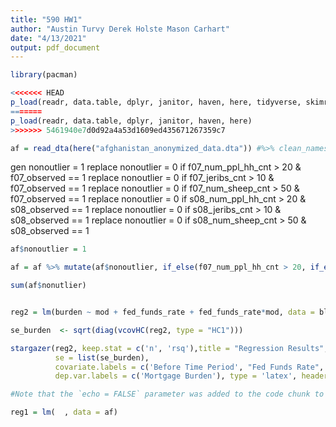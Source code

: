 ---
title: "590 HW1"
author: "Austin Turvy Derek Holste Mason Carhart"
date: "4/13/2021"
output: pdf_document
---



```{r}

library(pacman)

<<<<<<< HEAD
p_load(readr, data.table, dplyr, janitor, haven, here, tidyverse, skimr)
=======
p_load(readr, data.table, dplyr, janitor, haven, here)
>>>>>>> 5461940e7d0d92a4a53d1609ed435671267359c7

```



```{r}

af = read_dta(here("afghanistan_anonymized_data.dta")) #%>% clean_names()

```


gen nonoutlier = 1 
replace nonoutlier = 0 if f07_num_ppl_hh_cnt > 20 & f07_observed == 1
replace nonoutlier = 0 if f07_jeribs_cnt > 10 & f07_observed == 1
replace nonoutlier = 0 if f07_num_sheep_cnt > 50 & f07_observed == 1
replace nonoutlier = 0 if s08_num_ppl_hh_cnt > 20 & s08_observed == 1
replace nonoutlier = 0 if s08_jeribs_cnt > 10 & s08_observed == 1
replace nonoutlier = 0 if s08_num_sheep_cnt > 50 & s08_observed == 1



```{r}
af$nonoutlier = 1

af = af %>% mutate(af$nonoutlier, if_else(f07_num_ppl_hh_cnt > 20, if_else(f07_jeribs_cnt > 10 , if_else(f07_observed == 1 ,    if_else(s08_num_ppl_hh_cnt > 20, if_else(s08_jeribs_cnt > 10, if_else(s08_num_sheep_cnt > 50, if_else(f07_observed == 1 , if_else(s08_observed == 1 , 1, 0), 0), 0), 0), 0), 0), 0), 0))

sum(af$nonutlier)

```

```{r}




```


```{r Results, echo=FALSE, results = 'asis'}


reg2 = lm(burden ~ mod + fed_funds_rate + fed_funds_rate*mod, data = blog)

se_burden  <- sqrt(diag(vcovHC(reg2, type = "HC1")))

stargazer(reg2, keep.stat = c('n', 'rsq'),title = "Regression Results",
          se = list(se_burden),
          covariate.labels = c('Before Time Period', "Fed Funds Rate", "After Time Period"),
          dep.var.labels = c('Mortgage Burden'), type = 'latex', header = FALSE, float = TRUE,  notes = "Heteroskedasticity Robust Standard Errors Used for S.E")

#Note that the `echo = FALSE` parameter was added to the code chunk to prevent printing of the R code that generated the plot.
```


```{r}

reg1 = lm(  , data = af)


```













